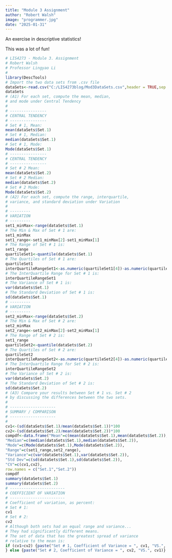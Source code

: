```yaml
---
title: "Module 3 Assignment"
author: "Robert Walsh"
image: "programmer.jpg"
date: "2025-01-31"
---
```


An exercise in descriptive statistics!

This was a lot of fun!

```r
# LIS4273 - Module 3. Assignment
# Robert Walsh
# Professor Lingyao Li
#
library(DescTools)
# Import the two data sets from .csv file
dataSets<-read.csv("C:/LIS4273blog/Mod3DataSets.csv",header = TRUE,sep = ",")
dataSets
# (A1) For each set, compute the mean, median, 
# and mode under Central Tendency
#
# ----------------
# CENTRAL TENDENCY
# ----------------
# Set # 1, Mean:
mean(dataSets$Set.1)
# Set # 1, Median:
median(dataSets$Set.1)
# Set # 1, Mode:
Mode(dataSets$Set.1)
# ----------------
# CENTRAL TENDENCY
# ----------------
# Set # 2 Mean:
mean(dataSets$Set.2)
# Set # 2 Median:
median(dataSets$Set.2)
# Set # 2 Mode:
Mode(dataSets$Set.2)
# (A2) For each set, compute the range, interquartile, 
# variance, and standard deviation under Variation
#
# ---------
# VARIATION
# ---------
set1_minMax<-range(dataSets$Set.1)
# The Min & Max of Set # 1 are:
set1_minMax
set1_range<-set1_minMax[2]-set1_minMax[1]
# The Range of Set # 1 is:
set1_range
quartileSet1<-quantile(dataSets$Set.1)
# The Quartiles of Set # 1 are:
quartileSet1
interQuartileRangeSet1<-as.numeric(quartileSet1[4])-as.numeric(quartileSet1[2])
# The InterQuartile Range for Set # 1 is:
interQuartileRangeSet1
# The Variance of Set # 1 is:
var(dataSets$Set.1)
# The Standard Deviation of Set # 1 is:
sd(dataSets$Set.1)
# ---------
# VARIATION
# ---------
set2_minMax<-range(dataSets$Set.2)
# The Min & Max of Set # 2 are:
set2_minMax
set2_range<-set2_minMax[2]-set2_minMax[1]
# The Range of Set # 2 is:
set1_range
quartileSet2<-quantile(dataSets$Set.2)
# The Quartiles of Set # 2 are:
quartileSet2
interQuartileRangeSet2<-as.numeric(quartileSet2[4])-as.numeric(quartileSet2[2])
# The InterQuartile Range for Set # 2 is:
interQuartileRangeSet2
# The Variance of Set # 2 is:
var(dataSets$Set.2)
# The Standard Deviation of Set # 2 is:
sd(dataSets$Set.2)
# (A3) Compare your results between Set # 1 vs. Set # 2
# by discussing the differences between the two sets.
#
# --------------------
# SUMMARY / COMPARISON
# --------------------
#
cv1<-(sd(dataSets$Set.1)/mean(dataSets$Set.1))*100
cv2<-(sd(dataSets$Set.2)/mean(dataSets$Set.2))*100
compdf<-data.frame("Mean"=c(mean(dataSets$Set.1),mean(dataSets$Set.2)),
"Median"=c(median(dataSets$Set.1),median(dataSets$Set.2)),
"Mode"=c(Mode(dataSets$Set.1),Mode(dataSets$Set.2)),
"Range"=c(set1_range,set2_range),
"Variance"=c(var(dataSets$Set.1),var(dataSets$Set.2)),
"Std Dev"=c(sd(dataSets$Set.1),sd(dataSets$Set.2)),
"CV"=c(cv1,cv2),
row.names = c("Set.1","Set.2"))
compdf
summary(dataSets$Set.1)
summary(dataSets$Set.2)
# ------------------------
# COEFFICIENT OF VARIATION
# ------------------------
# Coefficient of variation, as percent:
# Set # 1:
cv1
# Set # 2:
cv2
# Although both sets had an equal range and variance...
# They had significantly different means.
# The set of data that has the greatest spread of variance
# relative to the mean is:
if (cv1>cv2) {paste("Set # 1, Coefficient of Variance = ", cv1, "VS.", cv2)
} else {paste("Set # 2, Coefficient of Variance = ", cv2, "VS.", cv1)}
```

